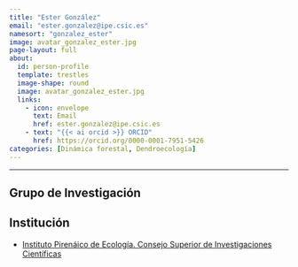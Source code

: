 ```yaml
---
title: "Ester González"
email: "ester.gonzalez@ipe.csic.es"  
namesort: "gonzalez_ester"
image: avatar_gonzalez_ester.jpg
page-layout: full
about: 
  id: person-profile
  template: trestles
  image-shape: round
  image: avatar_gonzalez_ester.jpg
  links:
    - icon: envelope
      text: Email
      href: ester.gonzalez@ipe.csic.es
    - text: "{{< ai orcid >}} ORCID"
      href: https://orcid.org/0000-0001-7951-5426
categories: [Dinámica forestal, Dendroecología]
---
```

 
<hr>

:::{#person-profile}

## Grupo de Investigación


## Institución
- [Instituto Pirenáico de Ecología. Consejo Superior de Investigaciones Científicas](http://www.ipe.csic.es/)

:::
